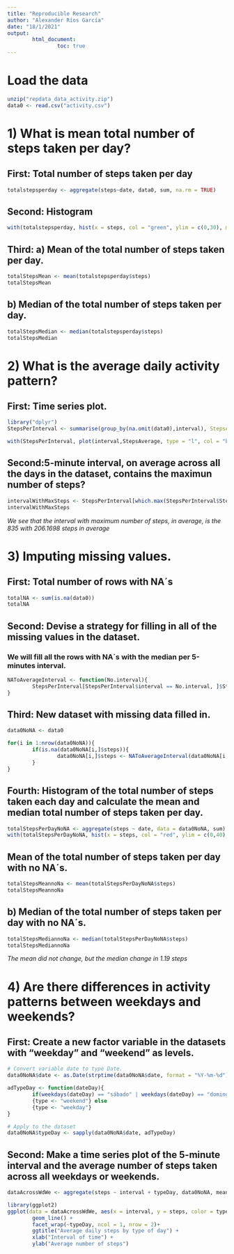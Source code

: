 ---
title: "Reproducible Research"
author: "Alexander Ríos García"
date: "18/1/2021"
output: 
        html_document:
                toc: true
---

# Load the data

```{r}
unzip("repdata_data_activity.zip")
data0 <- read.csv("activity.csv")
```

# 1) What is mean total number of steps taken per day?

## First: Total number of steps taken per day
```{r}
totalstepsperday <- aggregate(steps~date, data0, sum, na.rm = TRUE)
```

## Second: Histogram

```{r}
with(totalstepsperday, hist(x = steps, col = "green", ylim = c(0,30), main = "Histogram of the total number of steps taken each day.", xlab = "Number of steps", ylab = "Number of days"))
```

## Third: a) Mean of the total number of steps taken per day.

```{r}
totalStepsMean <- mean(totalstepsperday$steps)
totalStepsMean
```

## b) Median of the total number of steps taken per day.

```{r}
totalStepsMedian <- median(totalstepsperday$steps)
totalStepsMedian
```

# 2) What is the average daily activity pattern?

## First: Time series plot.
```{r}
library("dplyr")
StepsPerInterval <- summarise(group_by(na.omit(data0),interval), StepsAverage = mean(steps))

with(StepsPerInterval, plot(interval,StepsAverage, type = "l", col = "blue", main = "Average Daily Activity Pattern", xlab = "Minutes of the day", ylab = "Average steps across all days"))
```

## Second:5-minute interval, on average across all the days in the dataset, contains the maximun number of steps?

```{r}
intervalWithMaxSteps <- StepsPerInterval[which.max(StepsPerInterval$StepsAverage), ]
intervalWithMaxSteps

```
*We see that the interval with maximum number of steps, in average, is the 835 with 206.1698 steps in average*


# 3) Imputing missing values.

## First: Total number of rows with NA´s

```{r}
totalNA <- sum(is.na(data0))
totalNA
```

## Second: Devise a strategy for filling in all of the missing values in the dataset.

### We will fill all the rows with NA´s with the median per 5-minutes interval.

```{r}
NAToAverageInterval <- function(No.interval){
        StepsPerInterval[StepsPerInterval$interval == No.interval, ]$StepsAverage
}
```

## Third: New dataset with missing data filled in.

```{r}
data0NoNA <- data0

for(i in 1:nrow(data0NoNA)){
        if(is.na(data0NoNA[i,]$steps)){
                data0NoNA[i,]$steps <- NAToAverageInterval(data0NoNA[i,]$interval)
        }
}
```

## Fourth: Histogram of the total number of steps taken each day and calculate the mean and median total number of steps taken per day.

```{r}
totalStepsPerDayNoNA <- aggregate(steps ~ date, data = data0NoNA, sum)
with(totalStepsPerDayNoNA, hist(x = steps, col = "red", ylim = c(0,40), main = "Histogram of the total number of steps taken each day.", xlab = "Number of steps", ylab = "Number of days"))
```

## Mean of the total number of steps taken per day with no NA´s.

```{r}
totalStepsMeannoNa <- mean(totalStepsPerDayNoNA$steps)
totalStepsMeannoNa
```

## b) Median of the total number of steps taken per day with no NA´s.

```{r}
totalStepsMediannoNa <- median(totalStepsPerDayNoNA$steps)
totalStepsMediannoNa
```

*The mean did not change, but the median change in 1.19 steps*

# 4) Are there differences in activity patterns between weekdays and weekends?

## First: Create a new factor variable in the datasets with "weekday" and "weekend" as levels.

```{r}
# Convert variable date to type Date.
data0NoNA$date <- as.Date(strptime(data0NoNA$date, format = "%Y-%m-%d"))

adTypeDay <- function(dateDay){
        if(weekdays(dateDay) == "sábado" | weekdays(dateDay) == "domingo")
        {type <- "weekend"} else
        {type <- "weekday"}
}

# Apply to the dataset
data0NoNA$typeDay <- sapply(data0NoNA$date, adTypeDay)
```

## Second: Make a time series plot of the 5-minute interval and the average number of steps taken across all weekdays or weekends.

```{r}
dataAcrossWdWe <- aggregate(steps ~ interval + typeDay, data0NoNA, mean)
```

```{r}
library(ggplot2)
ggplot(data = dataAcrossWdWe, aes(x = interval, y = steps, color = typeDay))+
        geom_line() + 
        facet_wrap(~typeDay, ncol = 1, nrow = 2)+
        ggtitle("Average daily steps by type of day") +
        xlab("Interval of time") + 
        ylab("Average number of steps")
        
```













